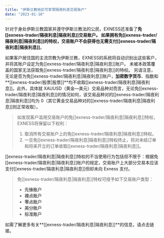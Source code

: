```yaml
---
title: "伊斯兰教地区可享零隔夜利息交易账户"
date: "2023-01-10"
---
```


<Ads></Ads> 

针对于身处伊斯兰教国家并遵守伊斯兰教法的公民，EXNESS还准备了**免[[exness-trader/隔夜利息|隔夜利息]]**交易账户。 如果拥有免[[exness-trader/隔夜利息|隔夜利息]]的特权，交易账户不会获得也无需支付**[[exness-trader/隔夜利息|隔夜利息]]**。

如果客户居住国的主流宗教为伊斯兰教，EXNESS的系统将自动识别出这些客户，并将其账户设定为免[[exness-trader/隔夜利息|隔夜利息]]账户。 未被本政策覆盖的国家无法获取免[[exness-trader/隔夜利息|隔夜利息]]的特权。 另请注意，无论是否为免[[exness-trader/隔夜利息|隔夜利息]]账户，**加密数字货币**、指数和**[[exness-trader/股票|股票]]**均不收取[[exness-trader/隔夜利息|隔夜利息]]。此外，具体就 XAUUSD（黄金—美元）交易品种对而言，无论免[[exness-trader/隔夜利息|隔夜利息]]的情况如何，该交易品种对的[[exness-trader/隔夜利息|隔夜利息]]均为 0（其它黄金交易品种对的[[exness-trader/隔夜利息|隔夜利息]]则正常收取）。

> 如发现客户滥用交易账户的免[[exness-trader/隔夜利息|隔夜利息]]特权，EXNESS将保留以下权利：
> 1. 取消所有交易账户上的免[[exness-trader/隔夜利息|隔夜利息]]特权。
> 2. 一旦免[[exness-trader/隔夜利息|隔夜利息]]特权终止，将对未结订单和将来开立的订单收取[[exness-trader/隔夜利息|隔夜利息]]。

[[exness-trader/隔夜利息|隔夜利息]]特权的不当使用行为包括但不限于：根据免[[exness-trader/隔夜利息|隔夜利息]]账户的规定，交易账户上大部分交易本应该支付[[exness-trader/隔夜利息|隔夜利息]]但却未向 Exness 支付。

> 免[[exness-trader/隔夜利息|隔夜利息]]特权可授予如下交易账户类型：
> - **先锋账户**
> - **裸点账户**
> - **零点账户**
> - **美分账户**
> - **标准账户**

如需了解更多有关**[[exness-trader/隔夜利息|隔夜利息]]**的信息，请点击链接。
